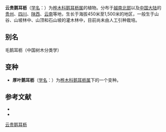 {{Speciesbox
| name = 云贵鹅耳枥
| status = 
| status_system = 
| image =
| genus = Carpinus
| species = pubescens
| authority = Burk.
| subdivision_ranks =[[变种|变种]]
| subdivision =
* 云贵鹅耳枥 ''C. p.'' var. ''pubescens''
* [[厚叶鹅耳枥|厚叶鹅耳枥]] ''C. p.'' var. ''firmifolia''
}}

'''云贵鹅耳枥'''（[[学名|学名]]：{{lang|la|''Carpinus pubescens''}}）为[[桦木科|桦木科]][[鹅耳枥属|鹅耳枥属]]的植物。分布于[[越南北部|越南北部]]以及[[中国大陆|中国大陆]]的[[贵州|贵州]]、[[四川|四川]]、[[陕西|陕西]]、[[云南|云南]]等地，生长于海拔450米至1,500米的地区，一般生于山谷、山坡林中、山顶和石山坡的灌木林中，目前尚未由人工引种栽培。

== 别名 ==
毛鹅耳枥（中国树木分类学）

== 变种 ==
* '''厚叶鹅耳枥'''（[[学名|学名]]：{{lang|la|'''''Carpinus pubescens'' var. ''firmifolia'''''}}）为[[桦木科|桦木科]][[鹅耳枥属|鹅耳枥属]]下的一个变种。

== 参考文献 ==
<div class="references-small">
*{{FRPS}}
* {{cite web| url =http://www.bioinfo.cn/db05/KmzwSpecies.php?action=view&id=1111| title =云贵鹅耳枥（原变种）| work =《中国高等植物数据库全库》| publisher =中国科学院微生物研究所| author =昆明植物研究所| accessdate =2009-02-22| deadurl =yes| archiveurl =https://web.archive.org/web/20160305055812/http://www.bioinfo.cn/db05/KmzwSpecies.php?action=view&id=1111| archivedate =2016-03-05}}
</div>
{{Taxonbar|from=Q1044788}}

[[Category:鹅耳枥属|云贵鹅耳枥]]


{{植物小作品}}